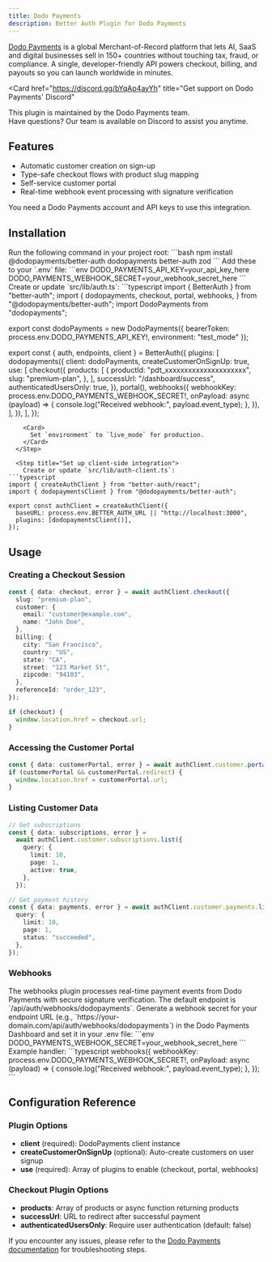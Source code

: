 ```yaml
---
title: Dodo Payments
description: Better Auth Plugin for Dodo Payments
---
```


[Dodo Payments](https://dodopayments.com) is a global Merchant-of-Record platform that lets AI, SaaS and digital businesses sell in 150+ countries without touching tax, fraud, or compliance. A single, developer-friendly API powers checkout, billing, and payouts so you can launch worldwide in minutes.

<Card
  href="https://discord.gg/bYqAp4ayYh"
  title="Get support on Dodo Payments' Discord"
>
  This plugin is maintained by the Dodo Payments team.<br />
  Have questions? Our team is available on Discord to assist you anytime.
</Card>

## Features

- Automatic customer creation on sign-up
- Type-safe checkout flows with product slug mapping
- Self-service customer portal
- Real-time webhook event processing with signature verification

<Card href="https://app.dodopayments.com" title="Get started with Dodo Payments">
  You need a Dodo Payments account and API keys to use this integration.
</Card>

## Installation

<Steps>
  <Step title="Install dependencies">
    Run the following command in your project root:
```bash
npm install @dodopayments/better-auth dodopayments better-auth zod
```
  
  </Step>
  <Step title="Configure environment variables">
    Add these to your `.env` file:
```env
DODO_PAYMENTS_API_KEY=your_api_key_here
DODO_PAYMENTS_WEBHOOK_SECRET=your_webhook_secret_here
```
  </Step>

  <Step title="Set up server-side integration">
    Create or update `src/lib/auth.ts`:
```typescript
import { BetterAuth } from "better-auth";
import {
  dodopayments,
  checkout,
  portal,
  webhooks,
} from "@dodopayments/better-auth";
import DodoPayments from "dodopayments";

export const dodoPayments = new DodoPayments({
  bearerToken: process.env.DODO_PAYMENTS_API_KEY!,
  environment: "test_mode"
});

export const { auth, endpoints, client } = BetterAuth({
  plugins: [
    dodopayments({
      client: dodoPayments,
      createCustomerOnSignUp: true,
      use: [
        checkout({
          products: [
            {
              productId: "pdt_xxxxxxxxxxxxxxxxxxxxx",
              slug: "premium-plan",
            },
          ],
          successUrl: "/dashboard/success",
          authenticatedUsersOnly: true,
        }),
        portal(),
        webhooks({
          webhookKey: process.env.DODO_PAYMENTS_WEBHOOK_SECRET!,
          onPayload: async (payload) => {
            console.log("Received webhook:", payload.event_type);
          },
        }),
      ],
    }),
  ],
});
```
    <Card>
      Set `environment` to `live_mode` for production.
    </Card>
  </Step>

  <Step title="Set up client-side integration">
    Create or update `src/lib/auth-client.ts`:
```typescript
import { createAuthClient } from "better-auth/react";
import { dodopaymentsClient } from "@dodopayments/better-auth";

export const authClient = createAuthClient({
  baseURL: process.env.BETTER_AUTH_URL || "http://localhost:3000",
  plugins: [dodopaymentsClient()],
});
```
  </Step>
</Steps>

## Usage

### Creating a Checkout Session

```typescript
const { data: checkout, error } = await authClient.checkout({
  slug: "premium-plan",
  customer: {
    email: "customer@example.com",
    name: "John Doe",
  },
  billing: {
    city: "San Francisco",
    country: "US",
    state: "CA",
    street: "123 Market St",
    zipcode: "94103",
  },
  referenceId: "order_123",
});

if (checkout) {
  window.location.href = checkout.url;
}
```

### Accessing the Customer Portal

```typescript
const { data: customerPortal, error } = await authClient.customer.portal();
if (customerPortal && customerPortal.redirect) {
  window.location.href = customerPortal.url;
}
```

### Listing Customer Data

```typescript
// Get subscriptions
const { data: subscriptions, error } =
  await authClient.customer.subscriptions.list({
    query: {
      limit: 10,
      page: 1,
      active: true,
    },
  });

// Get payment history
const { data: payments, error } = await authClient.customer.payments.list({
  query: {
    limit: 10,
    page: 1,
    status: "succeeded",
  },
});
```

### Webhooks

<Card>
  The webhooks plugin processes real-time payment events from Dodo Payments with secure signature verification. The default endpoint is `/api/auth/webhooks/dodopayments`.
</Card>

<Steps>
  <Step title="Generate and set webhook secret">
    Generate a webhook secret for your endpoint URL (e.g., `https://your-domain.com/api/auth/webhooks/dodopayments`) in the Dodo Payments Dashboard and set it in your .env file:
```env
DODO_PAYMENTS_WEBHOOK_SECRET=your_webhook_secret_here
```
  </Step>

  <Step title="Handle webhook events">
    Example handler:
```typescript
webhooks({
  webhookKey: process.env.DODO_PAYMENTS_WEBHOOK_SECRET!,
  onPayload: async (payload) => {
    console.log("Received webhook:", payload.event_type);
  },
});
```
  </Step>
</Steps>

## Configuration Reference

### Plugin Options

- **client** (required): DodoPayments client instance
- **createCustomerOnSignUp** (optional): Auto-create customers on user signup  
- **use** (required): Array of plugins to enable (checkout, portal, webhooks)

### Checkout Plugin Options

- **products**: Array of products or async function returning products
- **successUrl**: URL to redirect after successful payment
- **authenticatedUsersOnly**: Require user authentication (default: false)

If you encounter any issues, please refer to the [Dodo Payments documentation](https://docs.dodopayments.com) for troubleshooting steps.
